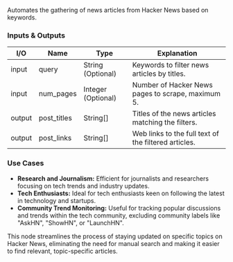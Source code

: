 Automates the gathering of news articles from Hacker News based on keywords.

### Inputs & Outputs

| I/O    | Name        | Type               | Explanation                                          |
| ------ | ----------- | ------------------ | ---------------------------------------------------- |
| input  | query       | String (Optional)  | Keywords to filter news articles by titles.          |
| input  | num_pages   | Integer (Optional) | Number of Hacker News pages to scrape, maximum 5.    |
| output | post_titles | String[]           | Titles of the news articles matching the filters.    |
| output | post_links  | String[]           | Web links to the full text of the filtered articles. |

### Use Cases

- **Research and Journalism:** Efficient for journalists and researchers focusing on tech trends and industry updates.
- **Tech Enthusiasts:** Ideal for tech enthusiasts keen on following the latest in technology and startups.
- **Community Trend Monitoring:** Useful for tracking popular discussions and trends within the tech community, excluding community labels like "AskHN", "ShowHN", or "LaunchHN".

This node streamlines the process of staying updated on specific topics on Hacker News, eliminating the need for manual search and making it easier to find relevant, topic-specific articles.
